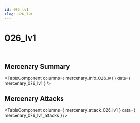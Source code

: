 ```yaml
---
id: 026 lv1
slug: 026_lv1
---
```



# 026_lv1

<div style = {{ display: "flex" }}>
    <Image img={require('@site/static/img/mercenaries/illust/thum_char_view_n_026.jpg')}/>
    <Image img={require('@site/static/img/mercenaries/illust/thum_char_view_o_026.jpg')}/>
</div>

## Mercenary Summary

<TableComponent
  columns={ mercenary_info_026_lv1 }
  data={ mercenary_026_lv1 }
/>

## Mercenary Attacks

<TableComponent
  columns={ mercenary_attack_026_lv1 }
  data={ mercenary_026_lv1_attacks }
/>